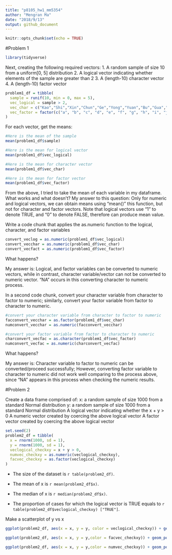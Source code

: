 ```yaml
---
title: "p8105_hw1_mm5354"
author: "Mengran Ma"
date: "2018/9/13"
output: github_document
---
```


```r
knitr::opts_chunk$set(echo = TRUE)
```
#Problem 1

```r
library(tidyverse)
```



Next, creating the following required vectors:
1. A random sample of size 10 from a uniform[0, 5] distribution
2. A logical vector indicating whether elements of the sample are greater than 2
3. A (length-10) character vector
4. A (length-10) factor vector

```r
problem1_df = tibble(
  sample = runif(10, min = 0, max = 5),
  vec_logical = sample > 2,
  vec_char = c("Kao","Shi","Xin","Chun","Ge","Yong","Yuan","Bu","Gua","Ke"),
  vec_factor = factor(c("a", "b", "c", "d", "e", "f", "g", "h", "i", "j"))
)
```


For each vector, get the means:

```r
#Here is the mean of the sample
mean(problem1_df$sample)

#Here is the mean for logical vector
mean(problem1_df$vec_logical)

#Here is the mean for character vector
mean(problem1_df$vec_char)

#Here is the mean for factor vector
mean(problem1_df$vec_factor)

```
From the above, I tried to take the mean of each variable in my dataframe. What works and what doesn’t? My answer to this question: Only for numeric and logical vectors, we can obtain means using "mean()" this function, but not for character and factor vectors. Note that logical vectors use "1" to denote TRUE, and "0" to denote FALSE, therefore can produce mean value.

Write a code chunk that applies the as.numeric function to the logical, character, and factor variables
```r
convert_veclog = as.numeric(problem1_df$vec_logical)
convert_vecchar = as.numeric(problem1_df$vec_char)
convert_vecfact = as.numeric(problem1_df$vec_factor)
```

What happens?

My answer is: Logical, and factor variables can be converted to numeric vectors, while in contrast, character variable/vector can not be converted to numeric vector. "NA" occurs in this converting character to numeric process.


In a second code chunk, convert your character variable from character to factor to numeric; similarly, convert your factor variable from factor to character to numeric. 

```r
#convert your character variable from character to factor to numeric
facconvert_vecchar = as.factor(problem1_df$vec_char)
numconvert_vecchar = as.numeric(facconvert_vecchar)

#convert your factor variable from factor to character to numeric
charconvert_vecfac = as.character(problem1_df$vec_factor)
numconvert_vecfac = as.numeric(charconvert_vecfac)
```


What happens?

My answer is: Character variable to factor to numeric can be converted/proceed successfully; However, converting factor variable to character to numeric did not work well comparing to the process above, since "NA" appears in this process when checking the numeric results.


#Problem 2

Create a data frame comprised of:
x: a random sample of size 1000 from a standard Normal distribution
y: a random sample of size 1000 from a standard Normal distribution
A logical vector indicating whether the x + y > 0
A numeric vector created by coercing the above logical vector
A factor vector created by coercing the above logical vector
```r
set.seed(2)
problem2_df = tibble(
  x = rnorm(1000, sd = 1),
  y = rnorm(1000, sd = 1),
  veclogical_checkxy = x + y > 0,
  numvec_checkxy = as.numeric(veclogical_checkxy),
  facvec_checkxy = as.factor(veclogical_checkxy)
)
```


* The size of the dataset is `r table(problem2_df)`.

* The mean of x is `r mean(problem2_df$x)`.

* The median of x is `r median(problem2_df$x)`.

* The proportion of cases for which the logical vector is TRUE equals to `r table(problem2_df$veclogical_checkxy) ["TRUE"]`.



Make a scatterplot of y vs x
```r

ggplot(problem2_df, aes(x = x, y = y, color = veclogical_checkxy)) + geom_point()
```
```r
ggplot(problem2_df, aes(x = x, y = y,color = facvec_checkxy)) + geom_point()
```

```r
ggplot(problem2_df, aes(x = x, y = y,color = numvec_checkxy)) + geom_point()
```